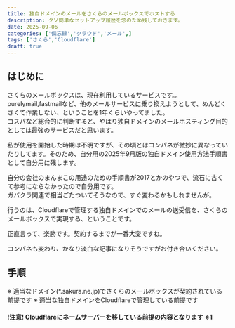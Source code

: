 ```yaml
---
title: 独自ドメインのメールをさくらのメールボックスでホストする
description: クソ簡単なセットアップ履歴を念のため残しておきます。
date: 2025-09-06
categories: ['備忘録','クラウド','メール',]
tags: ['さくら','Cloudflare']
draft: true
---
```


## はじめに

さくらのメールボックスは、現在利用しているサービスです。。  
purelymail,fastmailなど、他のメールサービスに乗り換えようとして、めんどくさくて作業しない、ということを1年くらいやってました。  
コスパなど総合的に判断すると、やはり独自ドメインのメールホスティング目的としては最強のサービスだと思います。

私が使用を開始した時期は不明ですが、その頃とはコンパネが微妙に異なっていたりしてます。そのため、自分用の2025年9月版の独自ドメイン使用方法手順書として自分用に残します。

自分の会社のまんまこの用途のための手順書が2017とかのやつで、流石に古くて参考にならなかったので自分用です。  
ガバクラ関連で相当ごたついてそうなので、すぐ変わるかもしれませんが。

行うのは、Cloudflareで管理する独自ドメインでのメールの送受信を、さくらのメールボックスで実現する、ということです。

正直言って、楽勝です。契約するまでが一番大変ですね。

コンパネも変わり、かなり淡白な記事になりそうですがお付き合いください。

## 手順

※ 適当なドメイン(*.sakura.ne.jp)でさくらのメールボックスが契約されている前提です
※ 適当な独自ドメインをCloudflareで管理している前提です

#### !注意! Cloudflareにネームサーバーを移している前提の内容となります ※1

